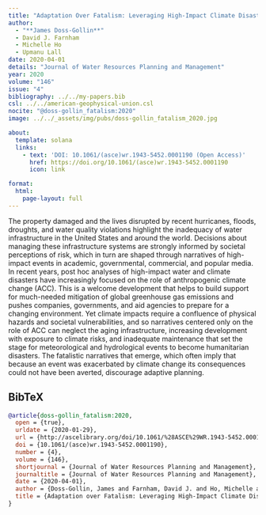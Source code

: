 ```yaml
---
title: "Adaptation Over Fatalism: Leveraging High-Impact Climate Disasters to Boost Societal Resilience"
author:
  - "**James Doss-Gollin**"
  - David J. Farnham
  - Michelle Ho
  - Upmanu Lall
date: 2020-04-01
details: "Journal of Water Resources Planning and Management"
year: 2020
volume: "146"
issue: "4"
bibliography: ../../my-papers.bib
csl: ../../american-geophysical-union.csl
nocite: "@doss-gollin_fatalism:2020"
image: ../../_assets/img/pubs/doss-gollin_fatalism_2020.jpg

about:
  template: solana
  links:
    - text: 'DOI: 10.1061/(asce)wr.1943-5452.0001190 (Open Access)'
      href: https://doi.org/10.1061/(asce)wr.1943-5452.0001190
      icon: link

format:
  html:
    page-layout: full
---
```


The property damaged and the lives disrupted by recent hurricanes, floods, droughts, and water quality violations highlight the inadequacy of water infrastructure in the United States and around the world. Decisions about managing these infrastructure systems are strongly informed by societal perceptions of risk, which in turn are shaped through narratives of high-impact events in academic, governmental, commercial, and popular media. In recent years, post hoc analyses of high-impact water and climate disasters have increasingly focused on the role of anthropogenic climate change (ACC). This is a welcome development that helps to build support for much-needed mitigation of global greenhouse gas emissions and pushes companies, governments, and aid agencies to prepare for a changing environment. Yet climate impacts require a confluence of physical hazards and societal vulnerabilities, and so narratives centered only on the role of ACC can neglect the aging infrastructure, increasing development with exposure to climate risks, and inadequate maintenance that set the stage for meteorological and hydrological events to become humanitarian disasters. The fatalistic narratives that emerge, which often imply that because an event was exacerbated by climate change its consequences could not have been averted, discourage adaptive planning.

## BibTeX

```bibtex
@article{doss-gollin_fatalism:2020,
  open = {true},
  urldate = {2020-01-29},
  url = {http://ascelibrary.org/doi/10.1061/%28ASCE%29WR.1943-5452.0001190},
  doi = {10.1061/(asce)wr.1943-5452.0001190},
  number = {4},
  volume = {146},
  shortjournal = {Journal of Water Resources Planning and Management},
  journaltitle = {Journal of Water Resources Planning and Management},
  date = {2020-04-01},
  author = {Doss-Gollin, James and Farnham, David J. and Ho, Michelle and Lall, Upmanu},
  title = {Adaptation over Fatalism: Leveraging High-Impact Climate Disasters to Boost Societal Resilience},
}
```